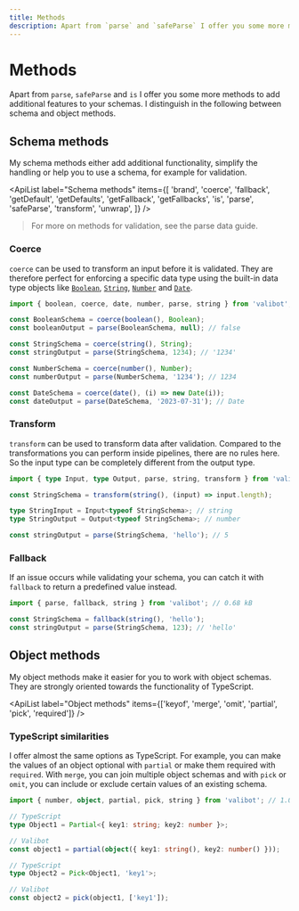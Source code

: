 ```yaml
---
title: Methods
description: Apart from `parse` and `safeParse` I offer you some more methods to add additional features to your schemas.
---
```



# Methods

Apart from <Link href="/api/parse">`parse`</Link>, <Link href="/api/safeParse">`safeParse`</Link> and <Link href="/api/is">`is`</Link> I offer you some more methods to add additional features to your schemas. I distinguish in the following between schema and object methods.

## Schema methods

My schema methods either add additional functionality, simplify the handling or help you to use a schema, for example for validation.

<ApiList
  label="Schema methods"
  items={[
    'brand',
    'coerce',
    'fallback',
    'getDefault',
    'getDefaults',
    'getFallback',
    'getFallbacks',
    'is',
    'parse',
    'safeParse',
    'transform',
    'unwrap',
  ]}
/>

> For more on methods for validation, see the <Link href="/guides/parse-data">parse data</Link> guide.

### Coerce

‎<Link href="/api/coerce">`coerce`</Link> can be used to transform an input before it is validated. They are therefore perfect for enforcing a specific data type using the built-in data type objects like [`Boolean`](https://developer.mozilla.org/en-US/docs/Web/JavaScript/Reference/Global_Objects/Boolean), [`String`](https://developer.mozilla.org/en-US/docs/Web/JavaScript/Reference/Global_Objects/String/String), [`Number`](https://developer.mozilla.org/en-US/docs/Web/JavaScript/Reference/Global_Objects/Number/Number) and [`Date`](https://developer.mozilla.org/en-US/docs/Web/JavaScript/Reference/Global_Objects/Date/Date).

```ts
import { boolean, coerce, date, number, parse, string } from 'valibot'; // 0.75 kB

const BooleanSchema = coerce(boolean(), Boolean);
const booleanOutput = parse(BooleanSchema, null); // false

const StringSchema = coerce(string(), String);
const stringOutput = parse(StringSchema, 1234); // '1234'

const NumberSchema = coerce(number(), Number);
const numberOutput = parse(NumberSchema, '1234'); // 1234

const DateSchema = coerce(date(), (i) => new Date(i));
const dateOutput = parse(DateSchema, '2023-07-31'); // Date
```

### Transform

‎<Link href="/api/transform">`transform`</Link> can be used to transform data after validation. Compared to the transformations you can perform inside <Link href="/guides/pipelines">pipelines</Link>, there are no rules here. So the input type can be completely different from the output type.

```ts
import { type Input, type Output, parse, string, transform } from 'valibot'; // 0.67 kB

const StringSchema = transform(string(), (input) => input.length);

type StringInput = Input<typeof StringSchema>; // string
type StringOutput = Output<typeof StringSchema>; // number

const stringOutput = parse(StringSchema, 'hello'); // 5
```

### Fallback

If an issue occurs while validating your schema, you can catch it with <Link href="/api/fallback">`fallback`</Link> to return a predefined value instead.

```ts
import { parse, fallback, string } from 'valibot'; // 0.68 kB

const StringSchema = fallback(string(), 'hello');
const stringOutput = parse(StringSchema, 123); // 'hello'
```

## Object methods

My object methods make it easier for you to work with object schemas. They are strongly oriented towards the functionality of TypeScript.

<ApiList
  label="Object methods"
  items={['keyof', 'merge', 'omit', 'partial', 'pick', 'required']}
/>

### TypeScript similarities

I offer almost the same options as TypeScript. For example, you can make the values of an object optional with <Link href="/api/partial">`partial`</Link> or make them required with <Link href="/api/required">`required`</Link>. With <Link href="/api/merge">`merge`</Link>, you can join multiple object schemas and with <Link href="/api/pick">`pick`</Link> or <Link href="/api/omit">`omit`</Link>, you can include or exclude certain values of an existing schema.

```ts
import { number, object, partial, pick, string } from 'valibot'; // 1.08 kB

// TypeScript
type Object1 = Partial<{ key1: string; key2: number }>;

// Valibot
const object1 = partial(object({ key1: string(), key2: number() }));

// TypeScript
type Object2 = Pick<Object1, 'key1'>;

// Valibot
const object2 = pick(object1, ['key1']);
```
